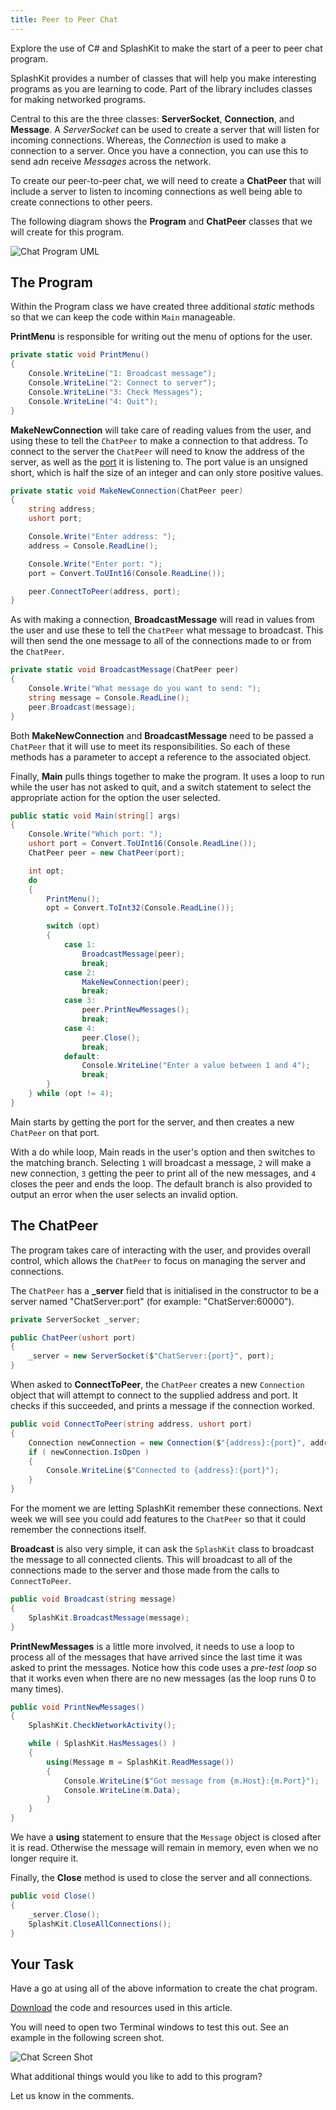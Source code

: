 ```yaml
---
title: Peer to Peer Chat
---
```


Explore the use of C# and SplashKit to make the start of a peer to peer chat program.

SplashKit provides a number of classes that will help you make interesting programs as you are learning to code. Part of the library includes classes for making networked programs.

Central to this are the three classes: **ServerSocket**, **Connection**, and **Message**. A _ServerSocket_ can be used to create a server that will listen for incoming connections. Whereas, the _Connection_ is used to make a connection to a server. Once you have a connection, you can use this to send adn receive _Messages_ across the network.

To create our peer-to-peer chat, we will need to create a **ChatPeer** that will include a server to listen to incoming connections as well being able to create connections to other peers.

The following diagram shows the **Program** and **ChatPeer** classes that we will create for this program.

![Chat Program UML](./images/sit771-UMLsChatProgram.png)

## The Program
Within the Program class we have created three additional _static_ methods so that we can keep the code within `Main` manageable.

**PrintMenu** is responsible for writing out the menu of options for the user.

```cs
private static void PrintMenu()
{
    Console.WriteLine("1: Broadcast message");
    Console.WriteLine("2: Connect to server");
    Console.WriteLine("3: Check Messages");
    Console.WriteLine("4: Quit");
}
```

**MakeNewConnection** will take care of reading values from the user, and using these to tell the `ChatPeer` to make a connection to that address. To connect to the server the `ChatPeer` will need to know the address of the server, as well as the [port](https://en.wikipedia.org/wiki/Port_(computer_networking)) it is listening to. The port value is an unsigned short, which is half the size of an integer and can only store positive values.

```cs
private static void MakeNewConnection(ChatPeer peer)
{
    string address;
    ushort port;

    Console.Write("Enter address: ");
    address = Console.ReadLine();

    Console.Write("Enter port: ");
    port = Convert.ToUInt16(Console.ReadLine());

    peer.ConnectToPeer(address, port);
}
```

As with making a connection, **BroadcastMessage** will read in values from the user and use these to tell the `ChatPeer` what message to broadcast. This will then send the one message to all of the connections made to or from the `ChatPeer`.

```cs
private static void BroadcastMessage(ChatPeer peer)
{
    Console.Write("What message do you want to send: ");
    string message = Console.ReadLine();
    peer.Broadcast(message);
}
```

Both **MakeNewConnection** and **BroadcastMessage** need to be passed a `ChatPeer` that it will use to meet its responsibilities. So each of these methods has a parameter to accept a reference to the associated object.

Finally, **Main** pulls things together to make the program. It uses a loop to run while the user has not asked to quit, and a switch statement to select the appropriate action for the option the user selected.

```cs
public static void Main(string[] args)
{
    Console.Write("Which port: ");
    ushort port = Convert.ToUInt16(Console.ReadLine());
    ChatPeer peer = new ChatPeer(port);

    int opt;
    do
    {
        PrintMenu();
        opt = Convert.ToInt32(Console.ReadLine());

        switch (opt)
        {
            case 1:
                BroadcastMessage(peer);
                break;
            case 2:
                MakeNewConnection(peer);
                break;
            case 3:
                peer.PrintNewMessages();
                break;
            case 4:
                peer.Close();
                break;
            default:
                Console.WriteLine("Enter a value between 1 and 4");
                break;
        }
    } while (opt != 4);
}
```

Main starts by getting the port for the server, and then creates a new `ChatPeer` on that port.

With a do while loop, Main reads in the user's option and then switches to the matching branch. Selecting `1` will broadcast a message, `2` will make a new connection, `3` getting the peer to print all of the new messages, and `4` closes the peer and ends the loop. The default branch is also provided to output an error when the user selects an invalid option.

## The ChatPeer

The program takes care of interacting with the user, and provides overall control, which allows the `ChatPeer` to focus on managing the server and connections.

The `ChatPeer` has a **_server** field that is initialised in the constructor to be a server named "ChatServer:port" (for example: "ChatServer:60000").

```cs
private ServerSocket _server;

public ChatPeer(ushort port)
{
    _server = new ServerSocket($"ChatServer:{port}", port);
}
```

When asked to **ConnectToPeer**, the `ChatPeer` creates a new `Connection` object that will attempt to connect to the supplied address and port. It checks if this succeeded, and prints a message if the connection worked.

```cs
public void ConnectToPeer(string address, ushort port)
{
    Connection newConnection = new Connection($"{address}:{port}", address, port);
    if ( newConnection.IsOpen )
    {
        Console.WriteLine($"Connected to {address}:{port}");
    }
}
```

For the moment we are letting SplashKit remember these connections. Next week we will see you could add features to the `ChatPeer` so that it could remember the connections itself.

**Broadcast** is also very simple, it can ask the `SplashKit` class to broadcast the message to all connected clients. This will broadcast to all of the connections made to the server and those made from the calls to `ConnectToPeer`.

```cs
public void Broadcast(string message)
{
    SplashKit.BroadcastMessage(message);
}
```

**PrintNewMessages** is a little more involved, it needs to use a loop to process all of the messages that have arrived since the last time it was asked to print the messages. Notice how this code uses a _pre-test loop_ so that it works even when there are no new messages (as the loop runs 0 to many times). 

```cs
public void PrintNewMessages()
{
    SplashKit.CheckNetworkActivity();

    while ( SplashKit.HasMessages() )
    {
        using(Message m = SplashKit.ReadMessage())
        {
            Console.WriteLine($"Got message from {m.Host}:{m.Port}");
            Console.WriteLine(m.Data);
        }
    }
}
```

We have a **using** statement to ensure that the `Message` object is closed after it is read. Otherwise the message will remain in memory, even when we no longer require it.

Finally, the **Close** method is used to close the server and all connections.

```cs
public void Close()
{
    _server.Close();
    SplashKit.CloseAllConnections();
}
```

## Your Task

Have a go at using all of the above information to create the chat program.

[Download](/resources/code-examples/part-3/5-collaboration-encapsulation/ChatProgram.zip) the code and resources used in this article.

You will need to open two Terminal windows to test this out. See an example in the following screen shot.

![Chat Screen Shot](./images/sit771-ChatScreenshot.png)

What additional things would you like to add to this program?

Let us know in the comments.